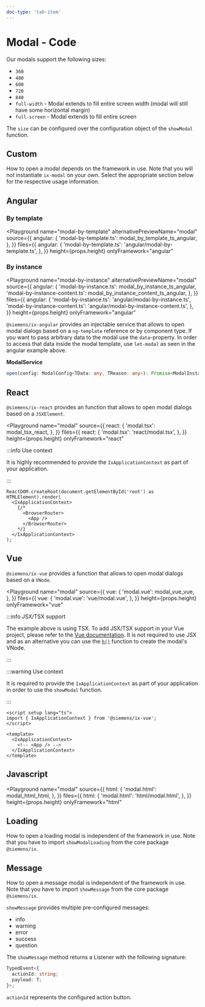 ```yaml
---
doc-type: 'tab-item'
---
```





# Modal - Code

Our modals support the following sizes:

- `360`
- `480`
- `600`
- `720`
- `840`
- `full-width` - Modal extends to fill entire screen width (modal will still have some horizontal margin)
- `full-screen` - Modal extends to fill entire screen

The `size` can be configured over the configuration object of the `showModal` function.

<ModalSizesPlayground height="19rem" />

## Custom

How to open a modal depends on the framework in use. Note that you will not instantiate `ix-modal` on your own.
Select the appropriate section below for the respective usage information.

## Angular

### By template

<Playground
  name="modal-by-template"
  alternativePreviewName="modal"
  source={{
    angular: {
      'modal-by-template.ts': modal_by_template_ts_angular,
    },
  }}
  files={{
    angular: {
      'modal-by-template.ts': 'angular/modal-by-template.ts',
    },
  }}
  height={props.height}
  onlyFramework="angular"
></Playground>

### By instance

<Playground
  name="modal-by-instance"
  alternativePreviewName="modal"
  source={{
    angular: {
      'modal-by-instance.ts': modal_by_instance_ts_angular,
      'modal-by-instance-content.ts': modal_by_instance_content_ts_angular,
    },
  }}
  files={{
    angular: {
      'modal-by-instance.ts': 'angular/modal-by-instance.ts',
      'modal-by-instance-content.ts': 'angular/modal-by-instance-content.ts',
    },
  }}
  height={props.height}
  onlyFramework="angular"
></Playground>

`@siemens/ix-angular` provides an injectable service that allows to open modal dialogs based on a `ng-template` reference or by component type.
If you want to pass arbitrary data to the modal use the `data`-property. In order to access that data inside the modal template, use `let-modal` as seen in the angular example above.

**ModalService**

```ts
open(config: ModalConfig<TData: any, TReason: any>): Promise<ModalInstance<TData>>
```

## React

`@siemens/ix-react` provides an function that allows to open modal dialogs based on a `JSXElement`.

<Playground
  name="modal"
  source={{
    react: {
      'modal.tsx': modal_tsx_react,
    },
  }}
  files={{
    react: {
      'modal.tsx': 'react/modal.tsx',
    },
  }}
  height={props.height}
  onlyFramework="react"
></Playground>

:::info Use context

It is highly recommended to provide the `IxApplicationContext` as part of your application.

:::

```tsx
ReactDOM.createRoot(document.getElementById('root') as HTMLElement).render(
  <IxApplicationContext>
    {/*
      <BrowserRouter>
        <App />
      </BrowserRouter>
    */}
  </IxApplicationContext>
);
```

## Vue

`@siemens/ix-vue` provides a function that allows to open modal dialogs based on a `VNode`.

<Playground
  name="modal"
  source={{
    vue: {
      'modal.vue': modal_vue_vue,
    },
  }}
  files={{
    vue: {
      'modal.vue': 'vue/modal.vue',
    },
  }}
  height={props.height}
  onlyFramework="vue"
></Playground>

:::info JSX/TSX support

The example above is using TSX. To add JSX/TSX support in your Vue project,
please refer to the [Vue documentation](https://vuejs.org/guide/extras/render-function.html#jsx-tsx).
It is not required to use JSX and as an alternative you can use
the [`h()`](https://vuejs.org/guide/extras/render-function.html#creating-vnodes) function to create the modal's VNode.

:::

:::warning Use context

It is required to provide the `IxApplicationContext` as part of your application in order to use the `showModal` function.

:::

```vue
<script setup lang="ts">
import { IxApplicationContext } from '@siemens/ix-vue';
</script>

<template>
  <IxApplicationContext>
    <!-- <App /> -->
  </IxApplicationContext>
</template>
```

## Javascript

<Playground
  name="modal"
  source={{
    html: {
      'modal.html': modal_html_html,
    },
  }}
  files={{
    html: {
      'modal.html': 'html/modal.html',
    },
  }}
  height={props.height}
  onlyFramework="html"
></Playground>

## Loading

How to open a loading modal is independent of the framework in use. Note that you have to import `showModalLoading` from the core package `@siemens/ix`.

<ModalLoadingPlayground height="10rem" />

## Message

How to open a message modal is independent of the framework in use. Note that you have to import `showMessage` from the core package `@siemens/ix`.

`showMessage` provides multiple pre-configured messages:

- info
- warning
- error
- success
- question

<ModalMessagePlayground height="18rem" />

The `showMessage` method returns a Listener with the following signature:

```ts
TypedEvent<{
  actionId: string;
  payload: T;
}>;
```

`actionId` represents the configured action button.

<PropsHeaderJavaScriptApi />
<ModalConfig />
<ModalInstance />
<ModalService />
